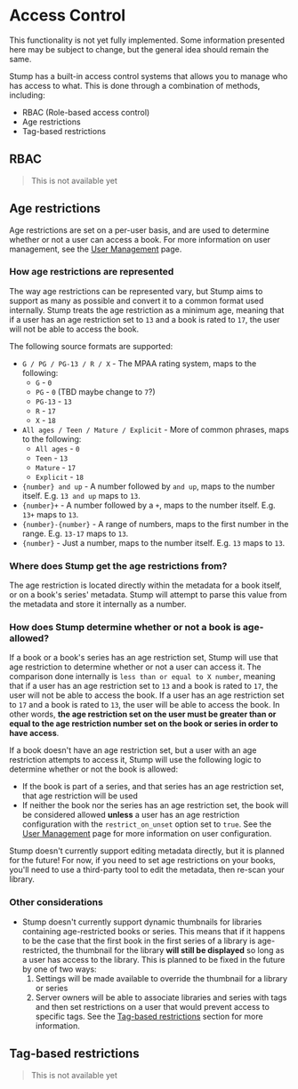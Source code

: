 
# Access Control

<Callout emoji="🚧">
	This functionality is not yet fully implemented. Some information presented here may be subject to
	change, but the general idea should remain the same.
</Callout>

Stump has a built-in access control systems that allows you to manage who has access to what. This is done through a combination of methods, including:

- RBAC (Role-based access control)
- Age restrictions
- Tag-based restrictions

## RBAC

> This is not available yet

## Age restrictions

Age restrictions are set on a per-user basis, and are used to determine whether or not a user can access a book. For more information on user management, see the [User Management](/guides/user-management) page.

### How age restrictions are represented

The way age restrictions can be represented vary, but Stump aims to support as many as possible and convert it to a common format used internally. Stump treats the age restriction as a minimum age, meaning that if a user has an age restriction set to `13` and a book is rated to `17`, the user will not be able to access the book.

The following source formats are supported:

- `G / PG / PG-13 / R / X` - The MPAA rating system, maps to the following:
  - `G` - `0`
  - `PG` - `0` (TBD maybe change to `7`?)
  - `PG-13` - `13`
  - `R` - `17`
  - `X` - `18`
- `All ages / Teen / Mature / Explicit` - More of common phrases, maps to the following:
  - `All ages` - `0`
  - `Teen` - `13`
  - `Mature` - `17`
  - `Explicit` - `18`
- `{number} and up` - A number followed by `and up`, maps to the number itself. E.g. `13 and up` maps to `13`.
- `{number}+` - A number followed by a `+`, maps to the number itself. E.g. `13+` maps to `13`.
- `{number}-{number}` - A range of numbers, maps to the first number in the range. E.g. `13-17` maps to `13`.
- `{number}` - Just a number, maps to the number itself. E.g. `13` maps to `13`.

### Where does Stump get the age restrictions from?

The age restriction is located directly within the metadata for a book itself, or on a book's series' metadata. Stump will attempt to parse this value from the metadata and store it internally as a number.

### How does Stump determine whether or not a book is age-allowed?

If a book or a book's series has an age restriction set, Stump will use that age restriction to determine whether or not a user can access it. The comparison done internally is `less than or equal to X number`, meaning that if a user has an age restriction set to `13` and a book is rated to `17`, the user will not be able to access the book. If a user has an age restriction set to `17` and a book is rated to `13`, the user will be able to access the book. In other words, **the age restriction set on the user must be greater than or equal to the age restriction number set on the book or series in order to have access**.

If a book doesn't have an age restriction set, but a user with an age restriction attempts to access it, Stump will use the following logic to determine whether or not the book is allowed:

- If the book is part of a series, and that series has an age restriction set, that age restriction will be used
- If neither the book nor the series has an age restriction set, the book will be considered allowed **unless** a user has an age restriction configuration with the `restrict_on_unset` option set to `true`. See the [User Management](/guides/user-management) page for more information on user configuration.

Stump doesn't currently support editing metadata directly, but it is planned for the future! For now, if you need to set age restrictions on your books, you'll need to use a third-party tool to edit the metadata, then re-scan your library.

### Other considerations

- Stump doesn't currently support dynamic thumbnails for libraries containing age-restricted books or series. This means that if it happens to be the case that the first book in the first series of a library is age-restricted, the thumbnail for the library **will still be displayed** so long as a user has access to the library. This is planned to be fixed in the future by one of two ways:
  1. Settings will be made available to override the thumbnail for a library or series
  2. Server owners will be able to associate libraries and series with tags and then set restrictions on a user that would prevent access to specific tags. See the [Tag-based restrictions](#tag-based-restrictions) section for more information.

## Tag-based restrictions

> This is not available yet
